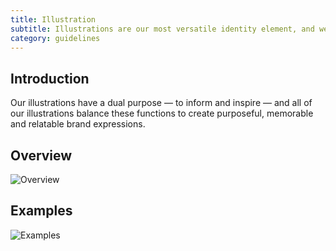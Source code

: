 ```yaml
---
title: Illustration
subtitle: Illustrations are our most versatile identity element, and we use them to great effect across a wide range of applications — from informative product flows to emotive advertising.
category: guidelines
---
```


## Introduction

Our illustrations have a dual purpose — to inform and inspire — and all of our illustrations balance these functions to create purposeful, memorable and relatable brand expressions.

## Overview

![Overview](https://js.skyscnr.com/sttc/bpk-content/illustration_overview-7d284b4a.png)

## Examples

![Examples](https://js.skyscnr.com/sttc/bpk-content/illustration_examples-2753d1c9.png)
